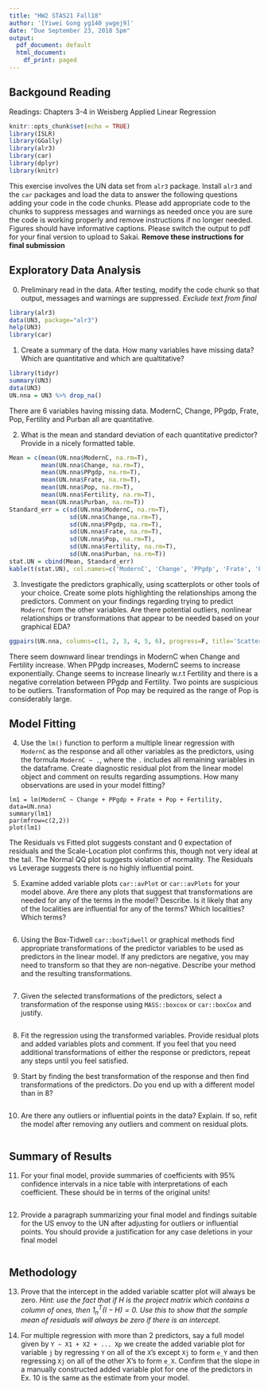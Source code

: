 ```yaml
---
title: "HW2 STA521 Fall18"
author: '[Yiwei Gong yg140 ywgej9]'
date: "Due September 23, 2018 5pm"
output:
  pdf_document: default
  html_document:
    df_print: paged
---
```


## Backgound Reading

Readings: Chapters 3-4 in Weisberg Applied Linear Regression


```r
knitr::opts_chunk$set(echo = TRUE)
library(ISLR)
library(GGally)
library(alr3)
library(car)
library(dplyr)
library(knitr)
```

This exercise involves the UN data set from `alr3` package. Install `alr3` and the `car` packages and load the data to answer the following questions adding your code in the code chunks.  Please add appropriate code to the chunks to suppress messages and warnings as needed once you are sure the code is working properly and remove instructions if no longer needed. Figures should have informative captions. Please switch the output to pdf for your final version to upload to Sakai. **Remove these instructions for final submission**


## Exploratory Data Analysis

0.  Preliminary read in the data.  After testing, modify the code chunk so that output, messages and warnings are suppressed.  *Exclude text from final*

```r
library(alr3)
data(UN3, package="alr3")
help(UN3)
library(car)
```


1. Create a summary of the data.  How many variables have missing data?  Which are quantitative and which are qualtitative?

```r
library(tidyr)
summary(UN3)
data(UN3)
UN.nna = UN3 %>% drop_na()
```
There are 6 variables having missing data. ModernC, Change, PPgdp, Frate, Pop, Fertility and Purban all are quantitative.


2. What is the mean and standard deviation of each quantitative predictor?  Provide in a nicely formatted table.

```r
Mean = c(mean(UN.nna$ModernC, na.rm=T),
         mean(UN.nna$Change, na.rm=T),
         mean(UN.nna$PPgdp, na.rm=T),
         mean(UN.nna$Frate, na.rm=T),
         mean(UN.nna$Pop, na.rm=T),
         mean(UN.nna$Fertility, na.rm=T),
         mean(UN.nna$Purban, na.rm=T))
Standard_err = c(sd(UN.nna$ModernC, na.rm=T),
                 sd(UN.nna$Change,na.rm=T),
                 sd(UN.nna$PPgdp, na.rm=T),
                 sd(UN.nna$Frate, na.rm=T),
                 sd(UN.nna$Pop, na.rm=T),
                 sd(UN.nna$Fertility, na.rm=T),
                 sd(UN.nna$Purban, na.rm=T))
stat.UN = cbind(Mean, Standard_err)
kable(t(stat.UN), col.names=c('ModernC', 'Change', 'PPgdp', 'Frate', 'Pop', 'Fertility', 'Purban'), format='markdown')
```


3. Investigate the predictors graphically, using scatterplots or other tools of your choice. Create some plots
highlighting the relationships among the predictors. Comment
on your findings regarding trying to predict `ModernC` from the other variables.  Are there potential outliers, nonlinear relationships or transformations that appear to be needed based on your graphical EDA?

```r
ggpairs(UN.nna, columns=c(1, 2, 3, 4, 5, 6), progress=F, title='Scatter Plot among Variables')
```

There seem downward linear trendings in ModernC when Change and Fertility increase. When PPgdp increases, ModernC seems to increase exponentially. Change seems to increase linearly w.r.t Fertility and there is a negative correlation between PPgdp and Fertility. Two points are suspicious to be outliers. Transformation of Pop may be required as the range of Pop is considerably large.


## Model Fitting

4.  Use the `lm()` function to perform a multiple linear regression with `ModernC` as the response and all other variables as the predictors, using the formula `ModernC ~ .`, where the `.` includes all remaining variables in the dataframe.  Create  diagnostic residual plot from the linear model object and comment on results regarding assumptions.  How many observations are used in your model fitting?

```rinitial
lm1 = lm(ModernC ~ Change + PPgdp + Frate + Pop + Fertility, data=UN.nna)
summary(lm1)
par(mfrow=c(2,2))
plot(lm1)
```
The Residuals vs Fitted plot suggests constant and 0 expectation of residuals and the Scale-Location plot confirms this, though not very ideal at the tail. The Normal QQ plot suggests violation of normality. The Residuals vs Leverage suggests there is no highly influential point. 


5. Examine added variable plots `car::avPlot` or `car::avPlots`  for your model above. Are there any plots that suggest that transformations are needed for any of the terms in the model? Describe. Is it likely that any of the localities are influential for any of the terms?  Which localities?  Which terms?  

```r

```

6.  Using the Box-Tidwell  `car::boxTidwell` or graphical methods find appropriate transformations of the predictor variables to be used as predictors in the linear model.  If any predictors are negative, you may need to transform so that they are non-negative.  Describe your method and  the resulting transformations.


```r

```

7. Given the selected transformations of the predictors, select a transformation of the response using `MASS::boxcox` or `car::boxCox` and justify.


```r

```

8.  Fit the regression using the transformed variables.  Provide residual plots and added variables plots and comment.  If you feel that you need additional transformations of either the response or predictors, repeat any steps until you feel satisfied.

9. Start by finding the best transformation of the response and then find transformations of the predictors.  Do you end up with a different model than in 8?


```r

```

10.  Are there any outliers or influential points in the data?  Explain.  If so, refit the model after removing any outliers and comment on residual plots.


```r

```

## Summary of Results

11. For your final model, provide summaries of coefficients with 95% confidence intervals in a nice table with interpretations of each coefficient.  These should be in terms of the original units! 


```r

```


12. Provide a paragraph summarizing your final model  and findings suitable for the US envoy to the UN after adjusting for outliers or influential points.   You should provide a justification for any case deletions in your final model


```r

```


## Methodology

    
13. Prove that the intercept in the added variable scatter plot will always be zero.  _Hint:  use the fact that if $H$ is the project matrix which contains a column of ones, then $1_n^T (I - H) = 0$.  Use this to show that the sample mean of residuals will always be zero if there is an intercept._


14. For multiple regression with more than 2 predictors, say a full model given by `Y ~ X1 + X2 + ... Xp`   we create the added variable plot for variable `j` by regressing `Y` on all of the `X`'s except `Xj` to form `e_Y` and then regressing `Xj` on all of the other X's to form `e_X`.  Confirm that the slope in a manually constructed added variable plot for one of the predictors  in Ex. 10 is the same as the estimate from your model. 
